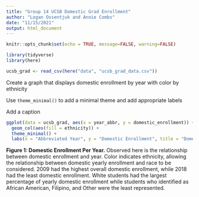 ```yaml
---
title: "Group 14 UCSB Domestic Grad Enrollment"
author: "Logan Ossentjuk and Annie Combs"
date: "11/15/2021"
output: html_document
---
```


```r
knitr::opts_chunk$set(echo = TRUE, message=FALSE, warning=FALSE)

library(tidyverse)
library(here)
```

```r
ucsb_grad <- read_csv(here("data", "ucsb_grad_data.csv"))
```

Create a graph that displays domestic enrollment by year with color by ethnicity

Use `theme_minimal()` to add a minimal theme and add appropriate labels

Add a caption

```r
ggplot(data = ucsb_grad, aes(x = year_abbr, y = domestic_enrollment)) +
  geom_col(aes(fill = ethnicity)) +
  theme_minimal() +
  labs(x = "Abbreviated Year", y = "Domestic Enrollment", title = "Domestic Enrollment Per Year")
```

**Figure 1: Domestic Enrollment Per Year.** Observed here is the relationship between domestic enrollment and year. Color indicates ethnicity, allowing the relationship between domestic yearly enrollment and race to be considered. 2009 had the highest overall domestic enrollment, while 2018 had the least domestic enrollment. White students had the largest percentage of yearly domestic enrollment while students who identified as African American, Filipino, and Other were the least represented.
